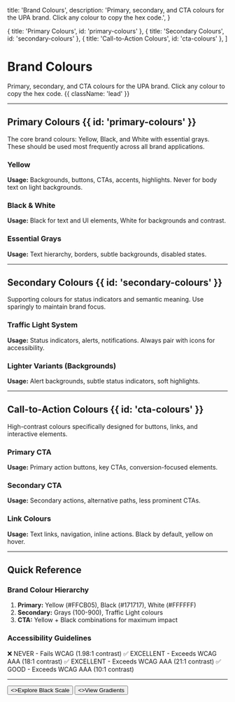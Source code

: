 
  title: 'Brand Colours',
  description:
    'Primary, secondary, and CTA colours for the UPA brand. Click any colour to copy the hex code.',
}

  { title: 'Primary Colours', id: 'primary-colours' },
  { title: 'Secondary Colours', id: 'secondary-colours' },
  { title: 'Call-to-Action Colours', id: 'cta-colours' },
]

# Brand Colours

Primary, secondary, and CTA colours for the UPA brand. Click any colour to copy the hex code. {{ className: 'lead' }}

---

## Primary Colours {{ id: 'primary-colours' }}

The core brand colours: Yellow, Black, and White with essential grays. These should be used most frequently across all brand applications.

### Yellow

<div className="not-prose mt-6">
  <ColorScale
    colors={[
      { name: 'Yellow 500', hex: '#FFCB05', description: 'Primary brand yellow' },
      { name: 'Yellow 400', hex: '#FBBF24', description: 'Lighter yellow' },
      { name: 'Yellow 600', hex: '#D97706', description: 'Hover state' },
    ]}
    columns={3}
  />
</div>

**Usage:** Backgrounds, buttons, CTAs, accents, highlights. Never for body text on light backgrounds.

### Black & White

<div className="not-prose mt-6">
  <ColorScale
    colors={[
      { name: 'Pure White', hex: '#FFFFFF', description: 'Backgrounds' },
      { name: 'Black 900', hex: '#171717', description: 'Primary brand black' },
      { name: 'Pure Black', hex: '#000000', description: 'Maximum contrast' },
    ]}
    columns={3}
  />
</div>

**Usage:** Black for text and UI elements, White for backgrounds and contrast.

### Essential Grays

<div className="not-prose mt-6">
  <ColorScale
    colors={[
      { name: 'Gray 100', hex: '#F5F5F5', description: 'Light backgrounds' },
      { name: 'Gray 200', hex: '#E5E5E5', description: 'Borders' },
      { name: 'Gray 500', hex: '#737373', description: 'Secondary text' },
      { name: 'Gray 600', hex: '#525252', description: 'Muted text' },
      { name: 'Gray 800', hex: '#262626', description: 'Body text' },
    ]}
    columns={5}
  />
</div>

**Usage:** Text hierarchy, borders, subtle backgrounds, disabled states.

---

## Secondary Colours {{ id: 'secondary-colours' }}

Supporting colours for status indicators and semantic meaning. Use sparingly to maintain brand focus.

### Traffic Light System

<div className="not-prose mt-6">
  <ColorScale
    colors={[
      { name: 'Success', hex: '#16A34A', description: 'Green - 4.5:1 contrast', contrastRatio: '4.5:1' },
      { name: 'Warning', hex: '#D97706', description: 'Amber - 4.5:1 contrast', contrastRatio: '4.5:1' },
      { name: 'Error', hex: '#DC2626', description: 'Red - 4.5:1 contrast', contrastRatio: '4.5:1' },
      { name: 'Info', hex: '#2563EB', description: 'Blue - 4.5:1 contrast', contrastRatio: '4.5:1' },
    ]}
    columns={4}
  />
</div>

**Usage:** Status indicators, alerts, notifications. Always pair with icons for accessibility.

### Lighter Variants (Backgrounds)

<div className="not-prose mt-6">
  <ColorScale
    colors={[
      { name: 'Success Light', hex: '#DCFCE7', description: 'Success backgrounds' },
      { name: 'Warning Light', hex: '#FEF3C7', description: 'Warning backgrounds' },
      { name: 'Error Light', hex: '#FEE2E2', description: 'Error backgrounds' },
      { name: 'Info Light', hex: '#DBEAFE', description: 'Info backgrounds' },
    ]}
    columns={4}
  />
</div>

**Usage:** Alert backgrounds, subtle status indicators, soft highlights.

---

## Call-to-Action Colours {{ id: 'cta-colours' }}

High-contrast colours specifically designed for buttons, links, and interactive elements.

### Primary CTA

<div className="not-prose mt-6">
  <ColorScale
    colors={[
      { name: 'CTA Yellow', hex: '#FFCB05', description: 'Primary CTA background' },
      { name: 'CTA Hover', hex: '#D97706', description: 'CTA hover state' },
      { name: 'CTA Text', hex: '#171717', description: 'Text on yellow CTA' },
    ]}
    columns={3}
  />
</div>

**Usage:** Primary action buttons, key CTAs, conversion-focused elements.

### Secondary CTA

<div className="not-prose mt-6">
  <ColorScale
    colors={[
      { name: 'Secondary CTA', hex: '#171717', description: 'Secondary button background' },
      { name: 'Secondary Hover', hex: '#404040', description: 'Secondary hover state' },
      { name: 'Secondary Text', hex: '#FFFFFF', description: 'Text on dark CTA' },
    ]}
    columns={3}
  />
</div>

**Usage:** Secondary actions, alternative paths, less prominent CTAs.

### Link Colours

<div className="not-prose mt-6">
  <ColorScale
    colors={[
      { name: 'Link Default', hex: '#171717', description: 'Default link color' },
      { name: 'Link Hover', hex: '#FFCB05', description: 'Link hover/active' },
      { name: 'Link Visited', hex: '#525252', description: 'Visited links (optional)' },
    ]}
    columns={3}
  />
</div>

**Usage:** Text links, navigation, inline actions. Black by default, yellow on hover.

---

## Quick Reference

### Brand Colour Hierarchy

1. **Primary:** Yellow (#FFCB05), Black (#171717), White (#FFFFFF)
2. **Secondary:** Grays (100-900), Traffic Light colours
3. **CTA:** Yellow + Black combinations for maximum impact

### Accessibility Guidelines

<Properties>
  <Property name="Yellow on White">
    ❌ NEVER - Fails WCAG (1.98:1 contrast)
  </Property>
  <Property name="Yellow on Black">
    ✅ EXCELLENT - Exceeds WCAG AAA (18:1 contrast)
  </Property>
  <Property name="Black on White">
    ✅ EXCELLENT - Exceeds WCAG AAA (21:1 contrast)
  </Property>
  <Property name="Black on Yellow">
    ✅ GOOD - Exceeds WCAG AAA (10:1 contrast)
  </Property>
</Properties>

---

<div className="not-prose mt-12 flex gap-3">
  <Button href="/black-scale" arrow="right">
    <>Explore Black Scale</>
  </Button>
  <Button href="/gradients" variant="outline">
    <>View Gradients</>
  </Button>
</div>
